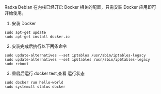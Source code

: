 
Radxa Debian 在内核已经开启 Docker 相关的配置，只需安装 Docker 应用即可开始使用。

1. 安装 Docker

```
sudo apt-get update
sudo apt-get install docker.io
```

2. 安装完成后执行以下两条命令

```
sudo update-alternatives --set iptables /usr/sbin/iptables-legacy
sudo update-alternatives --set ip6tables /usr/sbin/ip6tables-legacy
sudo reboot
```

3. 重启后运行 docker test,查看 运行状态

```
sudo docker run hello-world
sudo systemctl status docker
```

